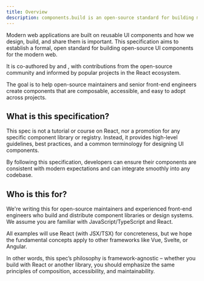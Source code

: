 ```yaml
---
title: Overview
description: components.build is an open-source standard for building modern, composable and accessible UI components.
---
```


Modern web applications are built on reusable UI components and how we design, build, and share them is important. This specification aims to establish a formal, open standard for building open-source UI components for the modern web.

It is co-authored by <Author name="Hayden Bleasel" image="https://github.com/haydenbleasel.png" href="https://x.com/haydenbleasel" /> and <Author name="shadcn" image="https://github.com/shadcn.png" href="https://x.com/shadcn" />, with contributions from the open-source community and informed by popular projects in the React ecosystem.

The goal is to help open-source maintainers and senior front-end engineers create components that are composable, accessible, and easy to adopt across projects.

## What is this specification?

This spec is not a tutorial or course on React, nor a promotion for any specific component library or registry. Instead, it provides high-level guidelines, best practices, and a common terminology for designing UI components.

By following this specification, developers can ensure their components are consistent with modern expectations and can integrate smoothly into any codebase.

## Who is this for?

We're writing this for open-source maintainers and experienced front-end engineers who build and distribute component libraries or design systems. We assume you are familiar with JavaScript/TypeScript and React.

All examples will use React (with JSX/TSX) for concreteness, but we hope the fundamental concepts apply to other frameworks like Vue, Svelte, or Angular.

In other words, this spec’s philosophy is framework-agnostic – whether you build with React or another library, you should emphasize the same principles of composition, accessibility, and maintainability.
